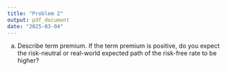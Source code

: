 ```yaml
---
title: "Problem 2"
output: pdf_document
date: "2025-03-04"
---
```


(a) Describe term premium. If the term premium is positive, do you expect the risk-neutral or real-world expected path of the risk-free rate to be higher? 
